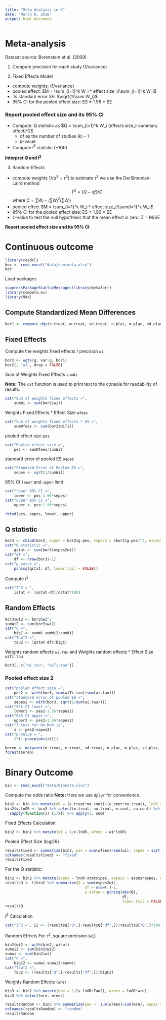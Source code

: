 ```yaml
---
title: "Meta Analysis in R"
date: "March 8, 2016"
output: html_document
---
```


# Meta-analysis
Dataset source: Borenstein et al. (2009)

1. Compute precision for each study (1/variance)

2. Fixed Effects Model 
* compute weights: (1/variance)
* pooled effect: $M = \sum_{i=1}^k W_i * effect size_i/\sum_{i=1}^k W_i$
* its standard error SE: $\sqrt{1/\sum W_i}$
* 95% CI for the pooled effect size: ES $\pm$ 1.96 * SE

### Report pooled effect size and its 95% CI
* Compute: Q statistic as  $Q = \sum_{i=1}^k W_i (effects size_i-summary effect)^2$
    * df as the number of studies (k) - 1
    * _p_-value 
* Compute $I^2$ statistic (*100)

**Interpret $Q$ and $I^2$**

3. Random Effects
* compute weights $1/(d^2+\tau^2)$ to estimate $\tau^2$ we use the DerSimonian-Laird method 
$$
T^2 = (Q - df)/C
$$
where $C = \sum W_i-(\sum W_{i}^2/\sum W_i)$
* pooled effect $M = \sum_{i=1}^k W_i * effect size_i/\sum{i=1}^k W_i$
* 95% CI for the pooled effect size: ES $\pm$ 1.96 * SE
* z-value to test the null hypothesis that the mean effect is zero: Z = M/SE

**Report pooled effect size and its 95% CI**

# Continuous outcome

```r
library(readxl)
bor <- read_excel("data/contmeta.xlsx")
bor
```

Load packages

```r
suppressPackageStartupMessages(library(metafor))
library(compute.es)
library(MAd)
```

## Compute Standardized Mean Differences
```r
bor1 <- compute_dgs(n.treat, m.treat, sd.treat, n.plac, m.plac, sd.plac, data = bor, denom = "pooled.sd")
```

## Fixed Effects

Compute the weights fixed effects / precision `wi`
```r
bor2 <- wgts(g, var.g, bor1)
bor2[, "wi", drop = FALSE]
```

Sum of Weights Fixed Effects `sumWi`

__Note:__ The `cat` function is used to print text to the console for readability of results. 
```r
cat("Sum of weights fixed effects =",
    sumWi <- sum(bor2$wi))
```

Weights Fixed Effects * Effect Size `wfees`
```r
cat("Sum of weights fixed effects * ES =",
    sumWfees <- sum(bor2$wiTi))
```

pooled effect size `pes`
```r
cat("Pooled effect size =",
    pes <- sumWfees/sumWi)
```

standard error of pooled ES `sepes`
```r
cat("Standard Error of Pooled ES =",
    sepes <- sqrt(1/sumWi))
```

95% CI `lower` and `upper` limit
```r
cat("lower 95% CI =",
    lower <- pes-1.96*sepes)
cat("upper 95% CI =",
    upper <- pes+1.96*sepes)
```

```r
rbind(pes, sepes, lower, upper)
```

## Q statistic

```r
bor3 <- cbind(bor2, espes = bor2$g-pes, espes2 = (bor2$g-pes)^2, espes2wi = ((bor2$g-pes)^2)*bor2$wi)
cat("Q statistic =",
    qstat <- sum(bor3$espes2wi))
cat("df =",
    df <- nrow(bor3)-1)
cat("p-value =",
    pchisq(qstat, df, lower.tail = FALSE))
```

Compute $I^2$

```r
cat("I^2 = ",
    istat <- (qstat-df)/qstat*100)
```

## Random Effects

```r
bor3$wi2 <- bor3$wi^2
sumWi2 <- sum(bor3$wi2)
cat("C =",
    bigC <- sumWi-sumWi2/sumWi)
cat("Tau^2 =",
    tau2 <- (qstat-df)/bigC)
```

Weights random effects `wi.tau` and Weights random effects * Effect Size `wiTi.tau`

```r
bor3[, c("wi.tau", "wiTi.tau")]
```

### Pooled effect size 2
```r
cat("pooled effect size =",
    pes2 <- with(bor3, sum(wiTi.tau)/sum(wi.tau)))
cat("standard error of pooled ES =",
    sepes2 <- with(bor3, sqrt(1/sum(wi.tau))))
cat("95% CI lower =",
    lower2 <- pes2-1.96*sepes2)
cat("95% CI upper =",
    upper2 <- pes2+1.96*sepes2)
cat("Z test for Ho M=0 is",
    z <- pes2/sepes2)
cat("p-value = ",
    2*(1-pnorm(abs(z))))
```

```r
boren <- metacont(n.treat, m.treat, sd.treat, n.plac, m.plac, sd.plac, data = bor, studlab = study)
forest(boren)
```

# Binary Outcome

```r
bin <- read_excel("data/binmeta.xlsx")
```

Compute the odds ratio
__Note:__ Here we use `dplyr` for convenience.
```r
bin2 <- bin %>% mutate(OR = (e.treat*no.cont)/(e.cont*no.treat), lnOR = log(OR))
bin2$v.lnOR <- bin2 %>% select(e.treat, no.treat, e.cont, no.cont) %>%
  sapply(function(x) {1/x}) %>% apply(1, sum)
```

Fixed Effects Calculation 

```r
bin2 <- bin2 %>% mutate(wi = 1/v.lnOR, wfees = wi*lnOR)
```

Pooled Effect Size (logOR)

```r
resultsFixed <- summarize(bin2, pes = sum(wfees)/sum(wi), sepes = sqrt(1/sum(wi)), lower = pes-1.96*sepes, upper = pes+1.96*sepes, pesOR = exp(pes), lowerOR = exp(lower), upperOR = exp(upper)) %>% t
colnames(resultsFixed) <- "fixed"
resultsFixed
```

For the Q statistic: 

```r
bin2 <- bin2 %>% mutate(espes = lnOR-stats$pes, espes2 = espes*espes, espes2wi = espes2*wi)
resultsQ <- t(bin2 %>% summarize(Q = sum(espes2wi),
                                    df = nrow(.)-1,
                                    p.value = pchisq(abs(Q),
                                                     df,
                                                     lower.tail = FALSE)))
resultsQ
```

$I^2$ Calculation
```r
cat("I^2 =", I2 <- (resultsQ["Q",]-resultsQ["df",])/resultsQ["Q",]*100)
```

Random Effects 
For $\tau^2$, square precision (`wi`)
```r
bin2$wi2 <- with(bin2, wi*wi)
sumwi2 <- sum(bin2$wi2)
sumwi <- sum(bin2$wi)
cat("C =",
    bigC2 <- sumwi-sumwi2/sumwi)
cat("Tau^2 =",
    Tau2 <- (results["Q",]-results["df",])/bigC2)

```

Weights Random Effects (`wre`)
```r
bin3 <- bin2 %>% mutate(wre = 1/(v.lnOR+Tau2), wrees = lnOR*wre)
bin3 %>% select(wre, wrees)
```

```r
resultsRandom <- bin3 %>% summarize(pes =  sum(wrees)/sum(wre), sepes = sqrt(1/sum(wre)), lower = pes-1.96*sepes, upper = pes+1.96*sepes, pesOR = exp(pes), lowerOR = exp(lower), upperOR = exp(upper)) %>% t
colnames(resultsRandom) <- "random"
resultsRandom
```
